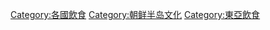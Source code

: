 {{Commonscat|Cuisine of Korea}}

[[Category:各國飲食|Category:各國飲食]]
[[Category:朝鲜半岛文化|Category:朝鲜半岛文化]]
[[Category:東亞飲食|Category:東亞飲食]]